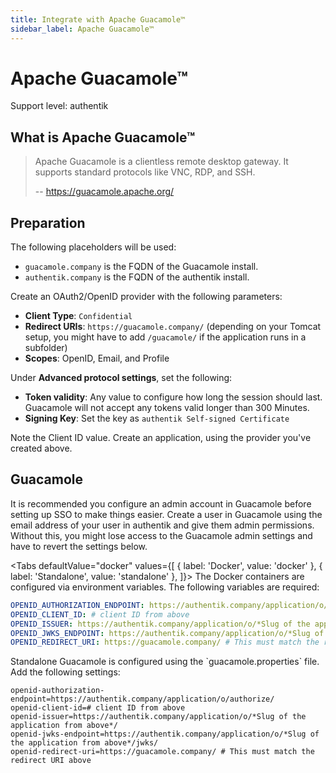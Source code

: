```yaml
---
title: Integrate with Apache Guacamole™
sidebar_label: Apache Guacamole™
---
```


# Apache Guacamole™

<span class="badge badge--primary">Support level: authentik</span>

## What is Apache Guacamole™

> Apache Guacamole is a clientless remote desktop gateway. It supports standard protocols like VNC, RDP, and SSH.
>
> -- https://guacamole.apache.org/

## Preparation

The following placeholders will be used:

-   `guacamole.company` is the FQDN of the Guacamole install.
-   `authentik.company` is the FQDN of the authentik install.

Create an OAuth2/OpenID provider with the following parameters:

-   **Client Type**: `Confidential`
-   **Redirect URIs**: `https://guacamole.company/` (depending on your Tomcat setup, you might have to add `/guacamole/` if the application runs in a subfolder)
-   **Scopes**: OpenID, Email, and Profile

Under **Advanced protocol settings**, set the following:

-   **Token validity**: Any value to configure how long the session should last. Guacamole will not accept any tokens valid longer than 300 Minutes.
-   **Signing Key**: Set the key as `authentik Self-signed Certificate`

Note the Client ID value. Create an application, using the provider you've created above.

## Guacamole

It is recommended you configure an admin account in Guacamole before setting up SSO to make things easier. Create a user in Guacamole using the email address of your user in authentik and give them admin permissions. Without this, you might lose access to the Guacamole admin settings and have to revert the settings below.


<Tabs
  defaultValue="docker"
  values={[
    { label: 'Docker', value: 'docker' },
    { label: 'Standalone', value: 'standalone' },
  ]}>
  <TabItem value="docker">
    The Docker containers are configured via environment variables. The following variables are required:

```yaml
OPENID_AUTHORIZATION_ENDPOINT: https://authentik.company/application/o/authorize/
OPENID_CLIENT_ID: # client ID from above
OPENID_ISSUER: https://authentik.company/application/o/*Slug of the application from above*/
OPENID_JWKS_ENDPOINT: https://authentik.company/application/o/*Slug of the application from above*/jwks/
OPENID_REDIRECT_URI: https://guacamole.company/ # This must match the redirect URI above
```

  </TabItem>
  <TabItem value="standalone">
    Standalone Guacamole is configured using the `guacamole.properties` file. Add the following settings:

```
openid-authorization-endpoint=https://authentik.company/application/o/authorize/
openid-client-id=# client ID from above
openid-issuer=https://authentik.company/application/o/*Slug of the application from above*/
openid-jwks-endpoint=https://authentik.company/application/o/*Slug of the application from above*/jwks/
openid-redirect-uri=https://guacamole.company/ # This must match the redirect URI above
```

  </TabItem>
</Tabs>

